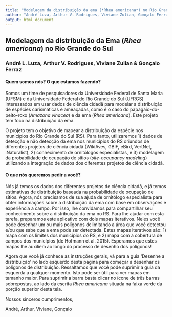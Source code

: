 ```yaml
---
title: "Modelagem da distribuição da ema (*Rhea americana*) no Rio Grande do Sul"
author: "André Luza, Arthur V. Rodrigues, Viviane Zulian, Gonçalo Ferraz"
output: html_document
---
```


## Modelagem da distribuição da Ema (*Rhea americana*) no Rio Grande do Sul
### André L. Luza, Arthur V. Rodrigues, Viviane Zulian & Gonçalo Ferraz

#### Quem somos nós? O que estamos fazendo?

Somos um time de pesquisadores da Universidade Federal de Santa Maria (UFSM) e da Universidade Federal do Rio Grande do Sul (UFRGS) interessados em usar dados de ciência cidadã para modelar a distribuição de espécies carismáticas e ameaçadas, como é o caso do papagaio-do-peito-roxo (*Amazona vinacea*) e da ema (*Rhea americana*). Este projeto tem foco na distribuição da ema.

O projeto tem o objetivo de mapear a distribuição da espécie nos municípios do Rio Grande do Sul (RS). Para tanto, utilizaremos 1) dados de detecção e não detecção da ema nos municípios do RS oriundos de diferentes projetos de ciência cidadã (WikiAves, GBIF, eBird, VertNet, iNaturalist), 2) conhecimento de ornitólogos especialistas, e 3) modelagem da probabilidade de ocupação de sítios (*site-occupancy modeling*) utilizando a integração de dados dos diferentes projetos de ciência cidadã.

#### O que nós queremos pedir a você?

Nós já temos os dados dos diferentes projetos de ciência cidadã, e já temos estimativas de distribuição baseada na probabilidade de ocupação de sítios. Agora, nós precisamos de sua ajuda de ornitólogo especialista para obter informações sobre a distribuição da ema com base em observações e experiência a campo. Por isso, lhe convidamos para compartilhar seu conhecimento sobre a distribuição da ema no RS. Para lhe ajudar com esta tarefa, preparamos este aplicativo com dois mapas iterativos. Neles  você pode desenhar um ou mais polígonos delimitando a área que você detectou e/ou que sabe que a ema pode ser detectada. Estes mapas iterativos são: 1) mapa com os limites dos municípios do RS, e 2) mapa com a cobertura de campos dos municípios (de Hofmann et al. 2015). Esperamos que estes mapas lhe auxiliem ao longo do processo de desenho dos polígonos!

Agora que você já conhece as instruções gerais, vá para a guia 'Desenhe a distribuição' no lado esquerdo desta página para começar a desenhar os polígonos de distribuição.
Ressaltamos que você pode suprimir a guia da esquerda a qualquer momento. Isto pode ser útil para ver mapas em tamanho maior. Para suprimir a barra basta clicar no ícone de três barras sobrepostas, ao lado da escrita *Rhea americana* situada na faixa verde da porção superior desta tela. 

Nossos sinceros cumprimentos,

André, Arthur, Viviane, Gonçalo
